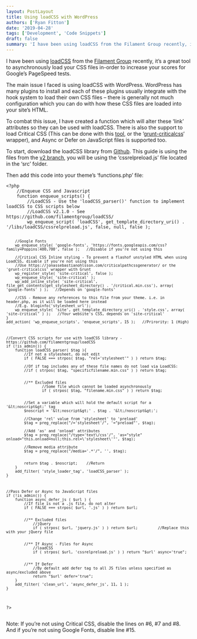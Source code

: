 ```yaml
---
layout: PostLayout
title: Using loadCSS with WordPress
authors: ['Ryan Fitton']
date: '2019-04-28'
tags: ['Development', 'Code Snippets']
draft: false
summary: 'I have been using loadCSS from the Filament Group recently, it&amp;#8217;s a great tool to asynchronously load your CSS files in-order to increase your scores for Google&amp;#8217;s PageSpeed tests. The main issue I faced is using loadCSS with WordPress. WordPress has many plugins to install and each of these plugins usually integrate with the hook [&amp;hellip;]'
---
```


<p>I have been using <a href="https://github.com/filamentgroup/loadCSS">loadCSS</a> from the <a href="https://github.com/filamentgroup/loadCSS">Filament Group</a> recently, it&#8217;s a great tool to asynchronously load your CSS files in-order to increase your scores for Google&#8217;s PageSpeed tests.</p>
<p>The main issue I faced is using loadCSS with WordPress. WordPress has many plugins to install and each of these plugins usually integrate with the hook system to load their own CSS files &#8211; there is generally not much configuration which you can do with how these CSS files are loaded into your site&#8217;s HTML.</p>
<p>To combat this issue, I have created a function which will alter these &#8216;link&#8217; attributes so they can be used with loadCSS. There is also the support to load Critical CSS (This can be done with this <a href="https://jonassebastianohlsson.com/criticalpathcssgenerator/">tool</a>, or the &#8216;<a href="https://github.com/filamentgroup/grunt-criticalcss">grunt-criticalcss</a>&#8216; wrapper), and Async or Defer on JavaScript files is supported too.</p>
<p>To start, download the loadCSS library from <a href="https://github.com/filamentgroup/loadCSS/releases/tag/v2.1.0">Github</a>. This guide is using the files from the <a href="https://github.com/filamentgroup/loadCSS/releases/tag/v2.1.0">v2 branch</a>, you will be using the &#8216;cssrelpreload.js&#8217; file located in the &#8216;src&#8217; folder.</p>
<p>Then add this code into your theme&#8217;s &#8216;functions.php&#8217; file:</p>
<pre class="language-php"><code class="language-php">&lt;?php
	//Enqueue CSS and Javascript
	function enqueue_scripts() {
		//LoadCSS - Use the 'loadCSS_parser()' function to implement loadCSS to CSS scripts below
		//LoadCSS v2.1.0 - See https://github.com/filamentgroup/loadCSS/
		wp_enqueue_script( 'loadCSS', get_template_directory_uri() . '/libs/loadCSS/cssrelpreload.js', false, null, false );
		
		//Google Fonts
		wp_enqueue_style( 'google-fonts', 'https://fonts.googleapis.com/css?family=Poppins:400,700', false );   //Disable if you're not using this
		
		//Critical CSS Inline styling - To prevent a flashof unstyled HTML when using LoadCSS, disable if you're not using this
		//Use https://jonassebastianohlsson.com/criticalpathcssgenerator/ or the 'grunt-criticalcss' wrapper with Grunt
		wp_register_style( 'site-critical', false );
		wp_enqueue_style( 'site-critical' );
		wp_add_inline_style( 'site-critical', file_get_contents(get_stylesheet_directory() . '/critical.min.css'), array( 'google-fonts' ) );	//Depends on 'google-fonts'

    	//CSS - Remove any references to this file from your theme. i.e. in header.php, as it will be loaded here instead
    	//E.g. bloginfo('stylesheet_url');
    	wp_enqueue_style( 'site', get_template_directory_uri() . 'style.css', array( 'site-critical' ) );   //Your website's CSS, depends on 'site-critical'
    }
    add_action( 'wp_enqueue_scripts', 'enqueue_scripts', 15 );   //Prirority: 1 (High)



    //Convert CSS scripts for use with loadCSS library - https://github.com/filamentgroup/loadCSS
    if (!is_admin()) {
    	function loadCSS_parser( $tag ){
    		//If not a stylesheet, do not edit
    		if ( FALSE === strpos( $tag, "rel='stylesheet'" ) ) return $tag;

    		//Of if tag includes any of these file names do not load via LoadCSS:
    		//if ( strpos( $tag, "specificfilename.min.css" ) ) return $tag;


    		//** Excluded files
    				//Some file which cannot be loaded asynchronously
    				if ( strpos( $tag, "filename.min.css" ) ) return $tag;


    		//Set a variable which will hold the default script for a '&lt;noscript&gt;' tag
    		$noscript = '&lt;noscript&gt;' . $tag . '&lt;/noscript&gt;';

    		//Change 'rel' value from 'stylesheet' to 'preload'
    		$tag = preg_replace("/='stylesheet'/", '="preload"', $tag);

    		//Add 'as' and 'onload' attributes
    		$tag = preg_replace("/type='text\/css'/", 'as="style" onload="this.onload=null;this.rel=\'stylesheet\'"', $tag);

    		//Remove media attribute
    		$tag = preg_replace("/media='.*'/", '', $tag);


    		return $tag . $noscript;    //Return
    	}
    	add_filter( 'style_loader_tag', 'loadCSS_parser' );
    }



    //Pass Defer or Async to JavaScript files
    if (!is_admin()) {
    	function async_defer_js ( $url ) {
    		//If file is not a .js file, do not alter
    		if ( FALSE === strpos( $url, '.js' ) ) return $url;


    		//** Excluded files
    			//jQuery
    			if ( strpos( $url, 'jquery.js' ) ) return $url;         //Replace this with your jQuery file


    		//** If Async - Files for Async
    			//loadCSS
    			if ( strpos( $url, 'cssrelpreload.js' ) ) return "$url' async='true";


    		//** If Defer
    			//By default add defer tag to all JS files unless specified as async/excluded above
    			return "$url' defer='true";
    	}
    	add_filter( 'clean_url', 'async_defer_js', 11, 1 );
    }

?&gt;</code></pre>

<p>
  Note: If you&#8217;re not using Critical CSS, disable the lines on #6, #7 and #8. And if
  you&#8217;re not using Google Fonts, disable line #15.
</p>
